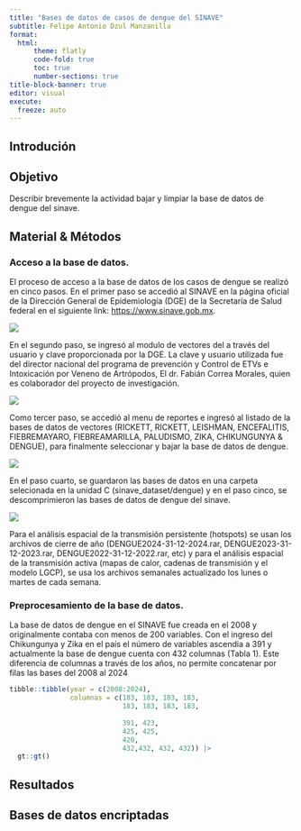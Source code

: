 ```yaml
---
title: "Bases de datos de casos de dengue del SINAVE"
subtitle: Felipe Antonio Dzul Manzanilla
format: 
  html:
      theme: flatly
      code-fold: true
      toc: true
      number-sections: true
title-block-banner: true
editor: visual
execute:
  freeze: auto
---
```


## Introdución

## Objetivo

Describir brevemente la actividad bajar y limpiar la base de datos de dengue del sinave.


## Material & Métodos


### Acceso a la base de datos.

El proceso de acceso a la base de datos de los casos de dengue se realizó en cinco pasos. En el primer paso se accedió al SINAVE en la página oficial de la Dirección General de Epidemiología (DGE) de la Secretaría de Salud federal en el siguiente link: [https://www.sinave.gob.mx](https://www.sinave.gob.mx). 

![](sinave.png)


En el segundo paso, se ingresó al modulo de vectores del a través del usuario y clave proporcionada por la DGE.
La clave y usuario utilizada fue del director nacional del programa de prevención y Control de ETVs e Intoxicación por Veneno de Artrópodos, El dr. Fabián Correa Morales, quien es colaborador del proyecto de investigación.

![](ingreso_sinave.png)

Como tercer paso, se accedió al menu de reportes e ingresó al listado de la bases de datos de vectores (RICKETT, RICKETT, LEISHMAN, ENCEFALITIS, FIEBREMAYARO, FIEBREAMARILLA, PALUDISMO, ZIKA, CHIKUNGUNYA & DENGUE), para finalmente seleccionar y bajar la base de datos de dengue.

![](dengue_dataset.png)

En el paso cuarto, se guardaron las bases de datos en una carpeta selecionada en la unidad C (sinave_dataset/dengue) y en el paso cinco, se descomprimieron las bases de datos de dengue del sinave.

![](sinave_dengue.png)

Para el análisis espacial de la transmisión persistente (hotspots) se usan los archivos de cierre de año (DENGUE2024-31-12-2024.rar, DENGUE2023-31-12-2023.rar, DENGUE2022-31-12-2022.rar, etc) y para el análisis espacial de la transmisión activa (mapas de calor, cadenas de transmisión y el modelo LGCP), se usa los archivos semanales actualizado los lunes o martes de cada semana.

### Preprocesamiento de la base de datos.

La base de datos de dengue en el SINAVE fue creada en el 2008 y originalmente contaba con menos de 200 variables. Con el ingreso del Chikungunya y Zika en el país el número de variables ascendia a 391 y actualmente la base de dengue cuenta con 432 columnas (Tabla 1). Este diferencia de columnas a través de los años, no permite concatenar por filas las bases del 2008 al 2024



```r
tibble::tibble(year = c(2008:2024),
               columnas = c(183, 183, 183, 183,
                            183, 183, 183, 183,
                          
                            391, 423,
                            425, 425,
                            420, 
                            432,432, 432, 432)) |>
  gt::gt()
```


## Resultados



## Bases de datos encriptadas


